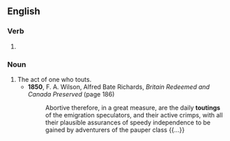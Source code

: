 ==English==

===Verb===
{{head|en|verb form}}

# {{present participle of|en|tout|nocat=1}}

===Noun===
{{en-noun}}

# The act of one who touts.
#* '''1850''', F. A. Wilson, ‎Alfred Bate Richards, ''Britain Redeemed and Canada Preserved'' (page 186)
#*: Abortive therefore, in a great measure, are the daily '''toutings''' of the emigration speculators, and their active crimps, with all their plausible assurances of speedy independence to be gained by adventurers of the pauper class {{...}}
